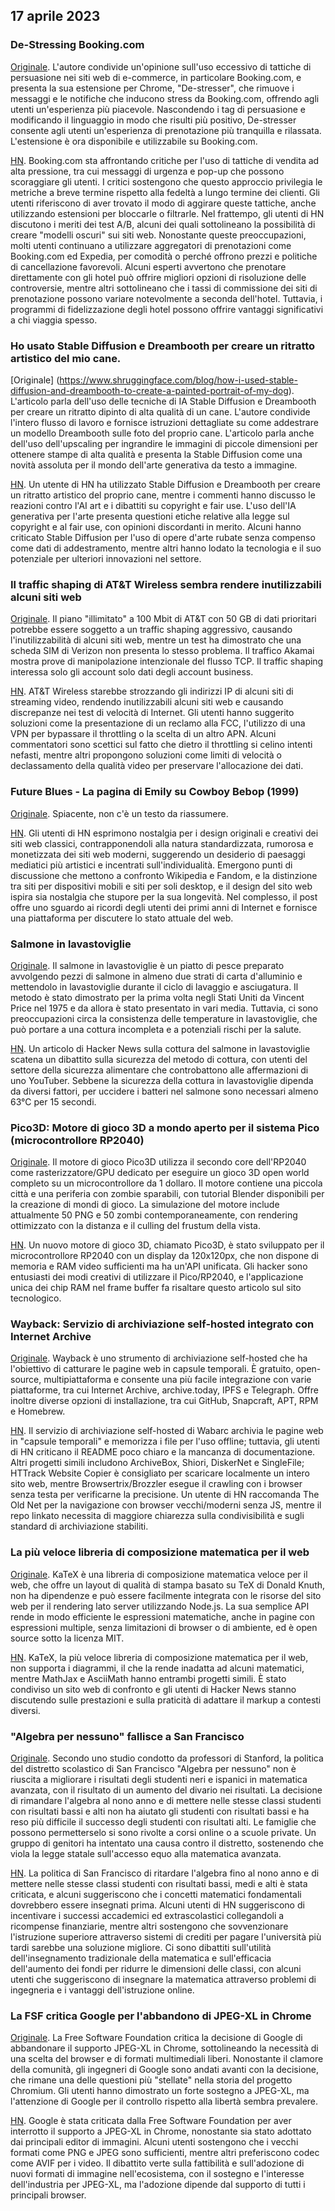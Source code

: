 

<CallToAction />

<Steps>

## 17 aprile 2023

### De-Stressing Booking.com

[Originale](https://www.alexcharlton.co/projects/booking-com-de-stresser).
L'autore condivide un'opinione sull'uso eccessivo di tattiche di persuasione nei siti web di e-commerce, in particolare Booking.com, e presenta la sua estensione per Chrome, "De-stresser", che rimuove i messaggi e le notifiche che inducono stress da Booking.com, offrendo agli utenti un'esperienza più piacevole. Nascondendo i tag di persuasione e modificando il linguaggio in modo che risulti più positivo, De-stresser consente agli utenti un'esperienza di prenotazione più tranquilla e rilassata. L'estensione è ora disponibile e utilizzabile su Booking.com.

[HN](http://news.ycombinator.com/item?id=35590734).
Booking.com sta affrontando critiche per l'uso di tattiche di vendita ad alta pressione, tra cui messaggi di urgenza e pop-up che possono scoraggiare gli utenti. I critici sostengono che questo approccio privilegia le metriche a breve termine rispetto alla fedeltà a lungo termine dei clienti. Gli utenti riferiscono di aver trovato il modo di aggirare queste tattiche, anche utilizzando estensioni per bloccarle o filtrarle. Nel frattempo, gli utenti di HN discutono i meriti dei test A/B, alcuni dei quali sottolineano la possibilità di creare "modelli oscuri" sui siti web. Nonostante queste preoccupazioni, molti utenti continuano a utilizzare aggregatori di prenotazioni come Booking.com ed Expedia, per comodità o perché offrono prezzi e politiche di cancellazione favorevoli. Alcuni esperti avvertono che prenotare direttamente con gli hotel può offrire migliori opzioni di risoluzione delle controversie, mentre altri sottolineano che i tassi di commissione dei siti di prenotazione possono variare notevolmente a seconda dell'hotel. Tuttavia, i programmi di fidelizzazione degli hotel possono offrire vantaggi significativi a chi viaggia spesso.

### Ho usato Stable Diffusion e Dreambooth per creare un ritratto artistico del mio cane.

[Originale] (https://www.shruggingface.com/blog/how-i-used-stable-diffusion-and-dreambooth-to-create-a-painted-portrait-of-my-dog).
L'articolo parla dell'uso delle tecniche di IA Stable Diffusion e Dreambooth per creare un ritratto dipinto di alta qualità di un cane. L'autore condivide l'intero flusso di lavoro e fornisce istruzioni dettagliate su come addestrare un modello Dreambooth sulle foto del proprio cane. L'articolo parla anche dell'uso dell'upscaling per ingrandire le immagini di piccole dimensioni per ottenere stampe di alta qualità e presenta la Stable Diffusion come una novità assoluta per il mondo dell'arte generativa da testo a immagine.

[HN](http://news.ycombinator.com/item?id=35592847).
Un utente di HN ha utilizzato Stable Diffusion e Dreambooth per creare un ritratto artistico del proprio cane, mentre i commenti hanno discusso le reazioni contro l'AI art e i dibattiti su copyright e fair use. L'uso dell'IA generativa per l'arte presenta questioni etiche relative alla legge sul copyright e al fair use, con opinioni discordanti in merito. Alcuni hanno criticato Stable Diffusion per l'uso di opere d'arte rubate senza compenso come dati di addestramento, mentre altri hanno lodato la tecnologia e il suo potenziale per ulteriori innovazioni nel settore.

### Il traffic shaping di AT&T Wireless sembra rendere inutilizzabili alcuni siti web

[Originale](https://adriano.fyi/post/2023/2023-04-16-att-traffic-shaping-makes-websites-unusable/).
Il piano "illimitato" a 100 Mbit di AT&T con 50 GB di dati prioritari potrebbe essere soggetto a un traffic shaping aggressivo, causando l'inutilizzabilità di alcuni siti web, mentre un test ha dimostrato che una scheda SIM di Verizon non presenta lo stesso problema. Il traffico Akamai mostra prove di manipolazione intenzionale del flusso TCP. Il traffic shaping interessa solo gli account solo dati degli account business.

[HN](http://news.ycombinator.com/item?id=35592607).
AT&T Wireless starebbe strozzando gli indirizzi IP di alcuni siti di streaming video, rendendo inutilizzabili alcuni siti web e causando discrepanze nei test di velocità di Internet. Gli utenti hanno suggerito soluzioni come la presentazione di un reclamo alla FCC, l'utilizzo di una VPN per bypassare il throttling o la scelta di un altro APN. Alcuni commentatori sono scettici sul fatto che dietro il throttling si celino intenti nefasti, mentre altri propongono soluzioni come limiti di velocità o declassamento della qualità video per preservare l'allocazione dei dati.

### Future Blues - La pagina di Emily su Cowboy Bebop (1999)

[Originale](https://futureblues.com/).
Spiacente, non c'è un testo da riassumere.

[HN](http://news.ycombinator.com/item?id=35589124).
Gli utenti di HN esprimono nostalgia per i design originali e creativi dei siti web classici, contrapponendoli alla natura standardizzata, rumorosa e monetizzata dei siti web moderni, suggerendo un desiderio di paesaggi mediatici più artistici e incentrati sull'individualità. Emergono punti di discussione che mettono a confronto Wikipedia e Fandom, e la distinzione tra siti per dispositivi mobili e siti per soli desktop, e il design del sito web ispira sia nostalgia che stupore per la sua longevità. Nel complesso, il post offre uno sguardo ai ricordi degli utenti dei primi anni di Internet e fornisce una piattaforma per discutere lo stato attuale del web.

### Salmone in lavastoviglie

[Originale](https://en.wikipedia.org/wiki/Dishwasher_salmon).
Il salmone in lavastoviglie è un piatto di pesce preparato avvolgendo pezzi di salmone in almeno due strati di carta d'alluminio e mettendolo in lavastoviglie durante il ciclo di lavaggio e asciugatura. Il metodo è stato dimostrato per la prima volta negli Stati Uniti da Vincent Price nel 1975 e da allora è stato presentato in vari media. Tuttavia, ci sono preoccupazioni circa la consistenza delle temperature in lavastoviglie, che può portare a una cottura incompleta e a potenziali rischi per la salute.

[HN](http://news.ycombinator.com/item?id=35586683).
Un articolo di Hacker News sulla cottura del salmone in lavastoviglie scatena un dibattito sulla sicurezza del metodo di cottura, con utenti del settore della sicurezza alimentare che controbattono alle affermazioni di uno YouTuber. Sebbene la sicurezza della cottura in lavastoviglie dipenda da diversi fattori, per uccidere i batteri nel salmone sono necessari almeno 63°C per 15 secondi.

### Pico3D: Motore di gioco 3D a mondo aperto per il sistema Pico (microcontrollore RP2040)

[Originale](https://github.com/bernhardstrobl/Pico3D).
Il motore di gioco Pico3D utilizza il secondo core dell'RP2040 come rasterizzatore/GPU dedicato per eseguire un gioco 3D open world completo su un microcontrollore da 1 dollaro. Il motore contiene una piccola città e una periferia con zombie sparabili, con tutorial Blender disponibili per la creazione di mondi di gioco. La simulazione del motore include attualmente 50 PNG e 50 zombi contemporaneamente, con rendering ottimizzato con la distanza e il culling del frustum della vista.

[HN](http://news.ycombinator.com/item?id=35589172).
Un nuovo motore di gioco 3D, chiamato Pico3D, è stato sviluppato per il microcontrollore RP2040 con un display da 120x120px, che non dispone di memoria e RAM video sufficienti ma ha un'API unificata. Gli hacker sono entusiasti dei modi creativi di utilizzare il Pico/RP2040, e l'applicazione unica dei chip RAM nel frame buffer fa risaltare questo articolo sul sito tecnologico.

### Wayback: Servizio di archiviazione self-hosted integrato con Internet Archive

[Originale](https://github.com/wabarc/wayback).
Wayback è uno strumento di archiviazione self-hosted che ha l'obiettivo di catturare le pagine web in capsule temporali. È gratuito, open-source, multipiattaforma e consente una più facile integrazione con varie piattaforme, tra cui Internet Archive, archive.today, IPFS e Telegraph. Offre inoltre diverse opzioni di installazione, tra cui GitHub, Snapcraft, APT, RPM e Homebrew.

[HN](http://news.ycombinator.com/item?id=35586845).
Il servizio di archiviazione self-hosted di Wabarc archivia le pagine web in "capsule temporali" e memorizza i file per l'uso offline; tuttavia, gli utenti di HN criticano il README poco chiaro e la mancanza di documentazione. Altri progetti simili includono ArchiveBox, Shiori, DiskerNet e SingleFile; HTTrack Website Copier è consigliato per scaricare localmente un intero sito web, mentre Browsertrix/Brozzler esegue il crawling con i browser senza testa per verificarne la precisione. Un utente di HN raccomanda The Old Net per la navigazione con browser vecchi/moderni senza JS, mentre il repo linkato necessita di maggiore chiarezza sulla condivisibilità e sugli standard di archiviazione stabiliti.

### La più veloce libreria di composizione matematica per il web

[Originale](https://katex.org/).
KaTeX è una libreria di composizione matematica veloce per il web, che offre un layout di qualità di stampa basato su TeX di Donald Knuth, non ha dipendenze e può essere facilmente integrata con le risorse del sito web per il rendering lato server utilizzando Node.js. La sua semplice API rende in modo efficiente le espressioni matematiche, anche in pagine con espressioni multiple, senza limitazioni di browser o di ambiente, ed è open source sotto la licenza MIT.

[HN](http://news.ycombinator.com/item?id=35588985).
KaTeX, la più veloce libreria di composizione matematica per il web, non supporta i diagrammi, il che la rende inadatta ad alcuni matematici, mentre MathJax e AsciiMath hanno entrambi progetti simili. È stato condiviso un sito web di confronto e gli utenti di Hacker News stanno discutendo sulle prestazioni e sulla praticità di adattare il markup a contesti diversi.

### "Algebra per nessuno" fallisce a San Francisco

[Originale](https://www.joannejacobs.com/post/algebra-for-none-fails-in-san-francisco).
Secondo uno studio condotto da professori di Stanford, la politica del distretto scolastico di San Francisco "Algebra per nessuno" non è riuscita a migliorare i risultati degli studenti neri e ispanici in matematica avanzata, con il risultato di un aumento del divario nei risultati. La decisione di rimandare l'algebra al nono anno e di mettere nelle stesse classi studenti con risultati bassi e alti non ha aiutato gli studenti con risultati bassi e ha reso più difficile il successo degli studenti con risultati alti. Le famiglie che possono permetterselo si sono rivolte a corsi online o a scuole private. Un gruppo di genitori ha intentato una causa contro il distretto, sostenendo che viola la legge statale sull'accesso equo alla matematica avanzata.

[HN](http://news.ycombinator.com/item?id=35595026).
La politica di San Francisco di ritardare l'algebra fino al nono anno e di mettere nelle stesse classi studenti con risultati bassi, medi e alti è stata criticata, e alcuni suggeriscono che i concetti matematici fondamentali dovrebbero essere insegnati prima. Alcuni utenti di HN suggeriscono di incentivare i successi accademici ed extrascolastici collegandoli a ricompense finanziarie, mentre altri sostengono che sovvenzionare l'istruzione superiore attraverso sistemi di crediti per pagare l'università più tardi sarebbe una soluzione migliore. Ci sono dibattiti sull'utilità dell'insegnamento tradizionale della matematica e sull'efficacia dell'aumento dei fondi per ridurre le dimensioni delle classi, con alcuni utenti che suggeriscono di insegnare la matematica attraverso problemi di ingegneria e i vantaggi dell'istruzione online.

### La FSF critica Google per l'abbandono di JPEG-XL in Chrome

[Originale](https://www.phoronix.com/news/FSF-Slams-Google-JPEG-XL).
La Free Software Foundation critica la decisione di Google di abbandonare il supporto JPEG-XL in Chrome, sottolineando la necessità di una scelta del browser e di formati multimediali liberi. Nonostante il clamore della comunità, gli ingegneri di Google sono andati avanti con la decisione, che rimane una delle questioni più "stellate" nella storia del progetto Chromium. Gli utenti hanno dimostrato un forte sostegno a JPEG-XL, ma l'attenzione di Google per il controllo rispetto alla libertà sembra prevalere.

[HN](http://news.ycombinator.com/item?id=35589179).
Google è stata criticata dalla Free Software Foundation per aver interrotto il supporto a JPEG-XL in Chrome, nonostante sia stato adottato dai principali editor di immagini. Alcuni utenti sostengono che i vecchi formati come PNG e JPEG sono sufficienti, mentre altri preferiscono codec come AVIF per i video. Il dibattito verte sulla fattibilità e sull'adozione di nuovi formati di immagine nell'ecosistema, con il sostegno e l'interesse dell'industria per JPEG-XL, ma l'adozione dipende dal supporto di tutti i principali browser.

</Steps>